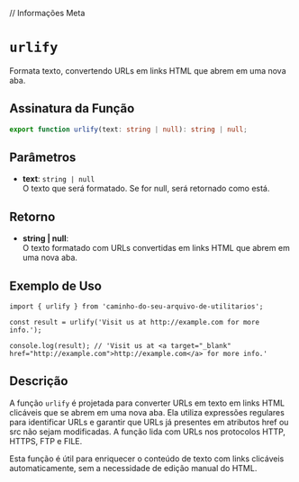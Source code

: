 
// Informações Meta
<Meta title="Functions/urlify" />

# `urlify`

Formata texto, convertendo URLs em links HTML que abrem em uma nova aba.

## Assinatura da Função

```typescript
export function urlify(text: string | null): string | null;
```

## Parâmetros

- **text**: `string | null`  
  O texto que será formatado. Se for null, será retornado como está.

## Retorno

- **string | null**:  
  O texto formatado com URLs convertidas em links HTML que abrem em uma nova aba.

## Exemplo de Uso

```tsx
import { urlify } from 'caminho-do-seu-arquivo-de-utilitarios';

const result = urlify('Visit us at http://example.com for more info.');

console.log(result); // 'Visit us at <a target="_blank" href="http://example.com">http://example.com</a> for more info.'
```

## Descrição

A função `urlify` é projetada para converter URLs em texto em links HTML clicáveis que se abrem em uma nova aba. Ela utiliza expressões regulares para identificar URLs e garantir que URLs já presentes em atributos href ou src não sejam modificadas. A função lida com URLs nos protocolos HTTP, HTTPS, FTP e FILE.

Esta função é útil para enriquecer o conteúdo de texto com links clicáveis automaticamente, sem a necessidade de edição manual do HTML.